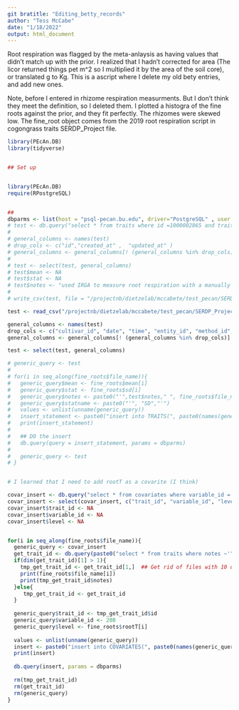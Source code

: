 ```yaml
---
git bratitle: "Editing_betty_records"
author: "Tess McCabe"
date: "1/18/2022"
output: html_document
---
```



Root respiration was flagged by the meta-anlaysis as having values that didn't match up with the prior. I realized that I hadn't corrected for area (The licor returned things pet m^2 so I multiplied it by the area of the soil core), or translated g to Kg. This is a ascript where I delete my old bety entries, and add new ones. 

Note, before I entered in rhizome respiration measurments. But I don't think they meet the definition, so I deleted them. I plotted a histogra of the fine roots against the prior, and they fit perfectly. The rhizomes were skewed low. The fine_root object comes from the 2019 root respiration script in cogongrass traits SERDP_Project file. 


```r
library(PEcAn.DB)
library(tidyverse)


## Set up 


library(PEcAn.DB)
require(RPostgreSQL)


## 
dbparms <- list(host = "psql-pecan.bu.edu", driver="PostgreSQL" , user = "bety", dbname = "bety" )
# test <- db.query("select * from traits where id =1000002865 and traits.specie_id = 32705 and traits.variable_id = 244 and user_id = 1000000682;", params = dbparms) ## It works 
# 
# general_columns <- names(test)
# drop_cols <- c("id","created_at" ,  "updated_at" )
# general_columns <- general_columns[! (general_columns %in% drop_cols)]
# 
# test <- select(test, general_columns)
# test$mean <- NA
# test$stat <- NA
# test$notes <- "used IRGA to measure root respiration with a manually sealed soil respiration chamber. Methods similar to those in this paper: \r\n\r\nAbramoff, R. Z., & Finzi, A. C. (2016). Seasonality and partitioning of Root allocation to rhizosphere soils in a midlatitude forest. Ecosphere, 7(11). https://doi.org/10.1002/ecs2.1547\r\n\r\nThis measure is associated with file:"
# 
# write_csv(test, file = "/projectnb/dietzelab/mccabete/test_pecan/SERDP_Project/Cogongrass_trait_sampling/root_respiration_2019/generic_root_resp_bety_entry.csv")

test <- read_csv("/projectnb/dietzelab/mccabete/test_pecan/SERDP_Project/Cogongrass_trait_sampling/root_respiration_2019/generic_root_resp_bety_entry.csv")

general_columns <- names(test)
drop_cols <- c("cultivar_id", "date", "time", "entity_id", "method_id", "time_hour", "time_minute")
general_columns <- general_columns[! (general_columns %in% drop_cols)]

test <- select(test, general_columns)
```



```r

# generic_query <- test
# 
# for(i in seq_along(fine_roots$file_name)){
#   generic_query$mean <- fine_roots$mean[i]
#   generic_query$stat <- fine_roots$sd[i]
#   generic_query$notes <- paste0("'",test$notes," ", fine_roots$file_name[i], "'")
#   generic_query$statname <- paste0("'", "SD","'")
#   values <- unlist(unname(generic_query))
#   insert_statement <- paste0("insert into TRAITS(", paste0(names(generic_query), collapse = ","), ") Values(", paste0(values, collapse = ","), ") RETURNING * ;")
#   print(insert_statement)
#   
#   ## DO the insert
#   db.query(query = insert_statement, params = dbparms)
#   
#   generic_query <- test
# }


# I learned that I need to add rootT as a covarite (I think)

covar_insert <- db.query("select * from covariates where variable_id = 244;", params = dbparms) ## Returns an entry. NOT A GREAT TEMPLATE. DO NOT DELETE. DO NOT ALTER. rootT ID is 208. 244 is where root_resp is a covariate. Doesn't matter becuase still gives column names
covar_insert <- select(covar_insert, c("trait_id", "variable_id", "level"))
covar_insert$trait_id <- NA
covar_insert$variable_id <- NA
covar_insert$level <- NA


for(i in seq_along(fine_roots$file_name)){
  generic_query <- covar_insert
  get_trait_id <- db.query(paste0("select * from traits where notes ~'", fine_roots$file_name[i], "';"), params = dbparms)
  if(dim(get_trait_id)[1] > 1){
    tmp_get_trait_id <- get_trait_id[1,]  ## Get rid of files with 10 or 20 when ~ 1 or 2
    print(fine_roots$file_name[i])
    print(tmp_get_trait_id$notes)
  }else{
     tmp_get_trait_id <- get_trait_id
  }
  
  generic_query$trait_id <- tmp_get_trait_id$id
  generic_query$variable_id <- 208
  generic_query$level <- fine_roots$rootT[i]
  
  values <- unlist(unname(generic_query))
  insert <- paste0("insert into COVARIATES(", paste0(names(generic_query), collapse = ","), ") Values(", paste0(values, collapse = ","), ") RETURNING * ;")
  print(insert)
  
  db.query(insert, params = dbparms)
  
  rm(tmp_get_trait_id)
  rm(get_trait_id)
  rm(generic_query)
}

```